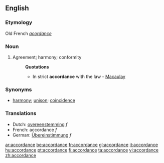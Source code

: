 ==English==
===Etymology===
Old French ''[[acordance]]''
===Noun===
#Agreement; harmony; conformity
#:'''Quotations'''
#:*In strict '''accordance''' with the law - [[Macaulay]]
===Synonyms===
*[[harmony]]; [[unison]]; [[coincidence]]
=== Translations ===
*Dutch: [[:nl:overeenstemming|overeenstemming]] ''f''
*French: accordance ''f''
*German: [[:de:Übereinstimmung|Übereinstimmung]] ''f''

[[ar:accordance]]
[[be:accordance]]
[[fr:accordance]]
[[gl:accordance]]
[[it:accordance]]
[[hu:accordance]]
[[pt:accordance]]
[[fi:accordance]]
[[ta:accordance]]
[[vi:accordance]]
[[zh:accordance]]